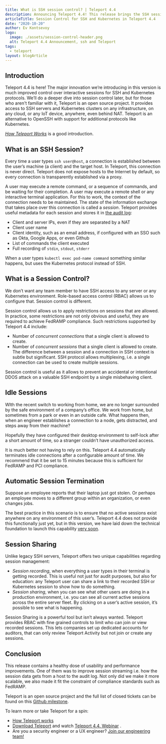 ```yaml
---
title: What is SSH session control? | Teleport 4.4
description: Announcing Teleport 4.4! This release brings the SSH session control to apply restrictions on sessions which is critical for FedRAMP compliance.
articleTitle: Session Control for SSH and Kubernetes in Teleport 4.4
date: "2020-10-20"
author: Ev Kontsevoy
logo:
  image: ./assets/session-control-header.png
  alt: Teleport 4.4 Announcement, ssh and Teleport
tags:
  - teleport
layout: blogArticle
---
```



## Introduction

Teleport 4.4 is here! The major innovation we’re introducing in this version is much improved control over interactive sessions for SSH and Kubernetes protocols. We’ll do a deeper dive into session control later, but for those who aren't familiar with it, Teleport is an open source project. It provides access to SSH servers and Kubernetes clusters on any infrastructure, on any cloud, or any IoT device, anywhere, even behind NAT. Teleport is an alternative to OpenSSH with support for additional protocols like Kubernetes.

_[How Teleport Works](https://goteleport.com/how-it-works/)_ is a good introduction.


## What is an SSH Session?

Every time a user types `ssh user@host`, a connection is established between the user’s machine (a client) and the target host. In Teleport, this connection is never direct. Teleport does not expose hosts to the Internet by default, so every connection is transparently established via a proxy.

A user may execute a remote command, or a sequence of commands, and be waiting for their completion. A user may execute a remote shell or any interactive terminal application. For this to work, the context of the connection needs to be maintained. The state of the information exchange that takes place over this connection is called a _session_. Teleport provides useful metadata for each session and stores it in [the audit log](https://goteleport.com/how-it-works/audit-logging-for-ssh-and-kubernetes/):



* Client and server IPs, even if they are separated by a NAT
* Client user name
* Client identity, such as an email address, if configured with an SSO such as Okta, Google Apps, or even Github
* List of commands the client executed
* Full recording of `stdin`, `stdout`, `stderr`

When a user types `kubectl exec pod-name command` something similar happens, but uses the Kubernetes protocol instead of SSH.


## What is a Session Control?

We don’t want any team member to have SSH access to any server or any Kubernetes environment. Role-based access control (RBAC) allows us to configure that. Session control is different.

Session control allows us to apply restrictions on sessions that are allowed. In practice, some  restrictions are not only obvious and useful, they are required to achieve FedRAMP compliance. Such restrictions supported by Teleport 4.4 include:

* Number of _concurrent connections_ that a single client is allowed to create.
* Number of _concurrent sessions_ that a single client is allowed to create. The difference between a session and a connection in SSH context is subtle but significant. SSH protocol allows multiplexing, i.e. a single connection can be used to create multiple sessions.

Session control is useful as it allows to prevent an accidental or intentional DDOS attack on a valuable SSH endpoint by a single misbehaving client.


## Idle Sessions

WIth the recent switch to working from home, we are no longer surrounded by the safe environment of a company’s office. We work from home, but sometimes from a park or even in an outside cafe. What happens then, when an engineer establishes a connection to a node, gets distracted, and steps away from their machine?

Hopefully they have configured their desktop environment to self-lock after a short amount of time, so a stranger couldn’t have unauthorized access.

It is much better not having to rely on this. Teleport 4.4 automatically terminates idle connections after a configurable amount of time. We recommend that it be set to 15 minutes because this is sufficient for FedRAMP and PCI compliance.


## Automatic Session Termination

Suppose an employee reports that their laptop just got stolen. Or perhaps an employee moves to a different group within an organization, or even changes jobs.

The best practice in this scenario is to ensure that no active sessions exist anywhere on any environment of this user’s. Teleport 4.4 does not provide this functionally just yet, but in this version, we have laid down the technical foundation to launch this capability [very soon](https://github.com/gravitational/teleport/issues/3360).

<EmailSubscribeViolet />

## Session Sharing

Unlike legacy SSH servers, Teleport offers two unique capabilities regarding session management:

* _Session recording_, when everything a user types in their terminal is getting recorded. This is useful not just for audit purposes, but also for education: any Teleport user can share a link to their recorded SSH or Kubernetes session to show how to do something.
* _Session sharing_, when you can see what other users are doing in a production environment, i.e. you can see all current active sessions across the entire server fleet. By clicking on a user’s active session, it’s possible to see what is happening.

Session Sharing is a powerful tool but isn’t always wanted. Teleport provides RBAC with fine grained controls to limit who can join or view recorded sessions. This lets companies set up dedicated accounts for auditors, that can only review Teleport Activity but not join or create any sessions.


## Conclusion

This release contains a healthy dose of usability and performance improvements. One of them was to improve session streaming i.e. how the session data gets from a host to the audit log. Not only did we make it more scalable, we also made it fit the constraint of compliance standards such as FedRAMP.

Teleport is an open source project and the full list of closed tickets can be found on this [Github milestone](https://github.com/gravitational/teleport/milestone/40).

To learn more or take Teleport for a spin:

* [How Teleport works](https://goteleport.com/how-it-works/)
* [Download Teleport](https://goteleport.com/download/) and watch [Teleport 4.4. Webinar](https://goteleport.com/resources/videos/ssh-compliance-visibility/) .
* Are you a security engineer or a UX engineer? [Join our engineering team!](https://jobs.lever.co/teleport)
